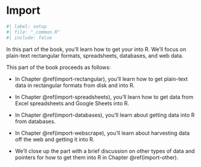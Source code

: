 # Import {#import-intro .unnumbered}

```r
#| label: setup
#| file: "_common.R"
#| include: false
```

In this part of the book, you'll learn how to get your into R.
We'll focus on plain-text rectangular formats, spreadsheets, databases, and web data.

<!--# TO DO: Decide if a diagram is needed, see wrangle-intro for reference. -->

This part of the book proceeds as follows:

-   In Chapter \@ref(import-rectangular), you'll learn how to get plain-text data in rectangular formats from disk and into R.

-   In Chapter \@ref(import-spreadsheets), you'll learn how to get data from Excel spreadsheets and Google Sheets into R.

-   In Chapter \@ref(import-databases), you'll learn about getting data into R from databases.
    <!--# TO DO: List which types of databases. -->

-   In Chapter \@ref(import-webscrape), you'll learn about harvesting data off the web and getting it into R.

-   We'll close up the part with a brief discussion on other types of data and pointers for how to get them into R in Chapter \@ref(import-other).
